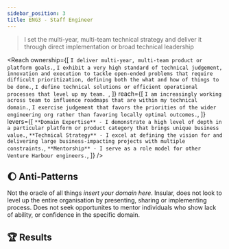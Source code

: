 ```yaml
---
sidebar_position: 3
title: ENG3 - Staff Engineer
---
```


> I set the multi-year, multi-team technical strategy and deliver it through direct implementation or broad technical leadership


<Reach
  ownership={[
    `I deliver multi-year, multi-team product or platform goals.`,
    `I exhibit a very high standard of technical judgement, innovation and execution to tackle open-ended problems that require difficult prioritization, defining both the what and how of things to be done.`,
    `I define technical solutions or efficient operational processes that level up my team. `,
  ]}
  reach={[
    `I am increasingly working across team to influence roadmaps that are within my technical domain.`,
    `I exercise judgement that favors the priorities of the wider engineering org rather than favoring locally optimal outcomes.`,
  ]}
  levers={[
    `**Domain Expertise** - I demonstrate a high level of depth in a particular platform or product category that brings unique business value.`,
    `**Technical Strategy** - I excel at defining the vision for and delivering large business-impacting projects with multiple constraints.`,
    `**Mentorship** - I serve as a role model for other Venture Harbour engineers.`,
  ]}
/>

## :moon: Anti-Patterns

Not the oracle of all things _insert your domain here_. Insular, does not look to level up the entire organisation by presenting, sharing or implementing process. Does not seek opportunites to mentor individuals who show lack of ability, or confidence in the specific domain.

## :trophy: Results
